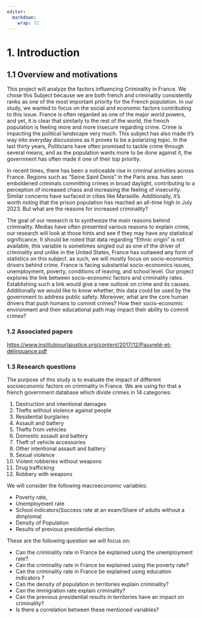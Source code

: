 ```yaml
---
editor: 
  markdown: 
    wrap: 72
---
```


# 1. Introduction

## 1.1 Overview and motivations

This project will analyze the factors influencing Criminality in France.
We chose this Subject because we are both french and criminality
consistently ranks as one of the most important priority for the French
population. In our study, we wanted to focus on the social and economic
factors contributing to this issue. France is often regarded as one of
the major world powers, and yet, it is clear that similarly to the rest
of the world, the french population is feeling more and more insecure
regarding crime. Crime is impacting the political landscape very much.
This subject has also made it's way into everyday discussions as it
proves to be a polarizing topic. In the last thirty years, Politicians
have often promised to tackle crime through several means, and as the
population wants more to be done against it, the government has often
made it one of their top priority.

In recent times, there has been a noticeable rise in criminal activities
across France. Regions such as "Seine Saint Denis" in the Paris area.
has seen emboldened criminals committing crimes in broad daylight,
contributing to a perception of increased chaos and increasing the
feeling of insecurity. Similar concerns have surfaced in cities like
Marseille. Additionally, it's worth noting that the prison population
has reached an all-time high in July 2023. But what are the reasons for
increased criminality?

The goal of our research is to synthesize the main reasons behind
criminality. Medias have often presented various reasons to explain
crime, our research will look at those hints and see if they may have
any statistical significance. It should be noted that data regarding
"Ethnic origin" is not available, this variable is sometimes singled out
as one of the driver of criminality and unlike in the United States,
France has outlawed any form of statistics on this subject. as such, we
will mostly focus on socio-economics drivers behind crime. France is
facing substantial socio-economics issues, unemployment, poverty,
conditions of leaving, and school level. Our project explores the link
between socio-economic factors and criminality rates. Establishing such
a link would give a new outlook on crime and its causes. Additionally we
would like to know whether, this data could be used by the government to
address public safety. Moreover, what are the core human drivers that
push humans to commit crimes? How their socio-economic environment and
their educational path may impact their ability to commit crimes?

### 1.2 Associated papers

<https://www.institutpourlajustice.org/content/2017/12/Pauvreté-et-délinquance.pdf>

### 1.3 Research questions

The purpose of this study is to evaluate the impact of different
socioeconomic factors on criminality in France. We are using for that a
french government database which divide crimes in 14 categories:

1.  Destruction and intentional damages
2.  Thefts without violence against people
3.  Residential burglaries
4.  Assault and battery
5.  Thefts from vehicles
6.  Domestic assault and battery
7.  Theft of vehicle accessories
8.  Other intentional assault and battery
9.  Sexual violence
10. Violent robberies without weapons
11. Drug trafficking
12. Robbery with weapons

We will consider the following macroeconomic variables:

-   Poverty rate,
-   Unemployment rate
-   School indicators(Success rate at an exam/Share of adults without a
    dimploma)
-   Density of Population
-   Results of previous presidential election.

These are the following question we will focus on:

-   Can the criminality rate in France be explained using the
    unemployment rate?
-   Can the criminality rate in France be explained using the poverty
    rate?
-   Can the criminality rate in France be explained using education
    indicators ?
-   Can the density of population in territories explain criminality?
-   Can the immigration rate explain criminality?
-   Can the previous presidential results in territories have an impact
    on criminality?
-   Is there a correlation between these mentioned variables?
